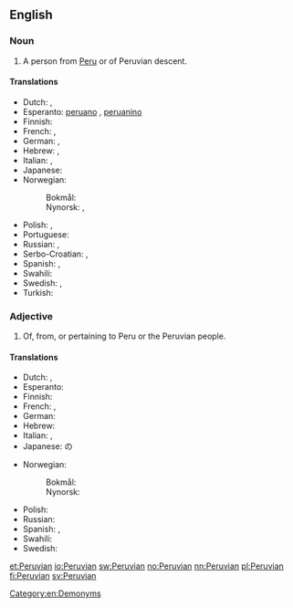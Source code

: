 ==English==

===Noun===
{{en-noun}}

# A person from [[Peru]] or of Peruvian descent.

====Translations====
{{trans-top|person from Peru}}
* Dutch: {{t+|nl|Peruaan|m}}, {{t+|nl|Peruaanse|f}}
* Esperanto: [[peruano]] {{qualifier|man or woman}}, [[peruanino]] {{qualifier|woman}}
* Finnish: {{t+|fi|perulainen}}
* French: {{t+|fr|Péruvien|m}}, {{t+|fr|Péruvienne|f}}
* German: {{t+|de|Peruaner|m}}, {{t+|de|Peruanerin|f}}
* Hebrew: {{t+|he|פרואני|m}}, {{t|he|פרואנית|f}}
* Italian: {{t|it|peruviano|m}}, {{t|it|peruviana|f}}
* Japanese: {{t|ja|ペルー人|tr=Perūjin}}
* Norwegian:
*: Bokmål: {{t+|nb|peruaner|m}}
*: Nynorsk: {{t+|nn|peruan|m}}, {{t+|nn|peruanar|m}}
{{trans-mid}}
* Polish: {{t+|pl|Peruwiańczyk|m}}, {{t+|pl|Peruwianka|f}}
* Portuguese: {{t+|pt|peruano|m}}
* Russian: {{t+|ru|перуа́нец|m|sc=Cyrl}}, {{t+|ru|перуа́нка|f|sc=Cyrl}}
* Serbo-Croatian: {{t+|sh|Peruanac|m}}, {{t|sh|Peruanka|f}}
* Spanish: {{t+|es|peruano|m}}, {{t|es|peruana|f}}
* Swahili: {{t+|sw|Mperuu}}
* Swedish: {{t+|sv|peruan|m}}, {{t+|sv|peruanska|f}}
* Turkish: {{t+|tr|Perulu}}
{{trans-bottom}}

===Adjective===
{{en-adj|-}}

# Of, from, or pertaining to Peru or the Peruvian people.

====Translations====
{{trans-top|pertaining to Peru}}
* Dutch: {{t+|nl|Peruaans}}, {{t+|nl|Peruaanse}}
* Esperanto: {{t|eo|Perua}}
* Finnish: {{t+|fi|perulainen}}
* French: {{t+|fr|péruvien|m}}, {{t+|fr|péruvienne|f}}
* German: {{t+|de|peruanisch}}
* Hebrew: {{t|he|פרואנית|f}}
* Italian: {{t|it|peruviano|m}}, {{t|it|peruviana|f}}
* Japanese: {{t+|ja|ペルー|tr=Perū}}の
{{trans-mid}}
* Norwegian:
*: Bokmål: {{t+|nb|peruansk}}
*: Nynorsk: {{t+|nn|peruansk}}
* Polish: {{t+|pl|peruwiański|m}}
* Russian: {{t+|ru|перуа́нский|sc=Cyrl}}
* Spanish: {{t+|es|peruano|m}}, {{t|es|peruana|f}}
* Swahili: {{t|sw|Kiperuu}}
* Swedish: {{t+|sv|peruansk}}
{{trans-bottom}}

[[Category:en:Demonyms]]

[[et:Peruvian]]
[[io:Peruvian]]
[[sw:Peruvian]]
[[no:Peruvian]]
[[nn:Peruvian]]
[[pl:Peruvian]]
[[fi:Peruvian]]
[[sv:Peruvian]]